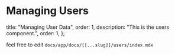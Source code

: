 # Managing Users

  title: "Managing User Data",
  order: 1,
  description: "This is the users component.",
  order: 1,
};

feel free to edit `docs/app/docs/[[...slug]]/users/index.mdx`
